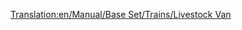 [[Translation:en/Manual/Base Set/Trains/Livestock Van]]
{{it/Manuale/Set base/Treni/Vagoni|Nome=Vagone bestiame
|Costo=2.250
|Vuoto=20
|Pieno=24
|Pieno2=25
|Pieno3=26
|Capacità1=25 capi di bestiame
|Capacità2=30 capi di bestiame
|Capacità3=32 capi di bestiame
|Immagine1=[[File:it/Manuale/Set base/Treni/CarroBestiameTeArB.png]]
|Immagine1m=[[File:it/Manuale/Set base/Treni/CarroBestiameTeArM.png]]
|ClimaB=7
|ClimaM=11
|Descrizione=Carro per trasportare il bestiame dalle fattorie alle fabbriche. Quando si usa in combinazione con il carro trasporto cereali considerare che hanno capacità differenti che bisogna tenere presente quando si compone il convoglio.
}}